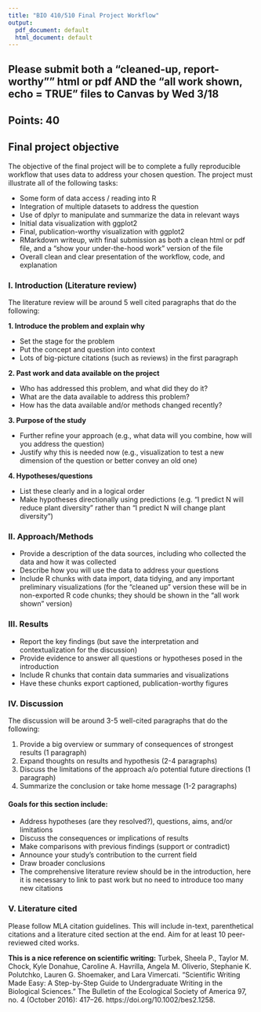 ```yaml
---
title: "BIO 410/510 Final Project Workflow"
output:
  pdf_document: default
  html_document: default
---
```


## Please submit both a "cleaned-up, report-worthy"" html or pdf AND the "all work shown, echo = TRUE" files to Canvas by Wed 3/18
## Points: 40

## Final project objective
The objective of the final project will be to complete a fully reproducible workflow that uses data to address your chosen question. The project must illustrate all of the following tasks:

* Some form of data access / reading into R
* Integration of multiple datasets to address the question
* Use of dplyr to manipulate and summarize the data in relevant ways
* Initial data visualization with ggplot2
* Final, publication-worthy visualization with ggplot2
* RMarkdown writeup, with final submission as both a clean html or pdf file, and a "show your under-the-hood work" version of the file
*  Overall clean and clear presentation of the workflow, code, and explanation



### I. Introduction (Literature review)
The literature review will be around 5 well cited paragraphs that do the following:

__1. Introduce the problem and explain why__  

* Set the stage for the problem  
* Put the concept and question into context  
* Lots of big-picture citations (such as reviews) in the first paragraph  

__2. Past work and data available on the project__

- Who has addressed this problem, and what did they do it?  
- What are the data available to address this problem?  
- How has the data available and/or methods changed recently?  

__3. Purpose of the study__

- Further refine your approach (e.g., what data will you combine, how will you address the question)  
- Justify why this is needed now (e.g., visualization to test a new dimension of the question or better convey an old one)

__4. Hypotheses/questions__

- List these clearly and in a logical order  
- Make hypotheses directionally using predictions (e.g. "I predict N will reduce plant diversity" rather than "I predict N will change plant diversity")
   
   
### II. Approach/Methods
- Provide a description of the data sources, including who collected the data and how it was collected  
- Describe how you will use the data to address your questions  
- Include R chunks with data import, data tidying, and any important preliminary visualizations (for the "cleaned up" version these will be in non-exported R code chunks; they should be shown in the "all work shown" version)


### III. Results
- Report the key findings (but save the interpretation and contextualization for the discussion)  
- Provide evidence to answer all questions or hypotheses posed in the introduction  
- Include R chunks that contain data summaries and visualizations  
- Have these chunks export captioned, publication-worthy figures 

### IV. Discussion
The discussion will be around 3-5 well-cited paragraphs that do the following:

1. Provide a big overview or summary of consequences of strongest results (1 paragraph)    
2. Expand thoughts on results and hypothesis (2-4 paragraphs)  
3. Discuss the limitations of the approach a/o potential future directions (1 paragraph)   
4. Summarize the conclusion or take home message (1-2 paragraphs)    

#### Goals for this section include:
* Address hypotheses (are they resolved?), questions, aims, and/or limitations
* Discuss the consequences or implications of results
* Make comparisons with previous findings (support or contradict)
* Announce your study’s contribution to the current field
* Draw broader conclusions
* The comprehensive literature review should be in the introduction, here it is necessary to link to past work but no need to introduce too many new citations

### V. Literature cited
Please follow MLA citation guidelines. This will include in-text, parenthetical citations and a literature cited section at the end. Aim for at least 10 peer-reviewed cited works.  


**This is a nice reference on scientific writing:** Turbek, Sheela P., Taylor M. Chock, Kyle Donahue, Caroline A. Havrilla, Angela M. Oliverio, Stephanie K. Polutchko, Lauren G. Shoemaker, and Lara Vimercati. “Scientific Writing Made Easy: A Step-by-Step Guide to Undergraduate Writing in the Biological Sciences.” The Bulletin of the Ecological Society of America 97, no. 4 (October 2016): 417–26. https://doi.org/10.1002/bes2.1258.
